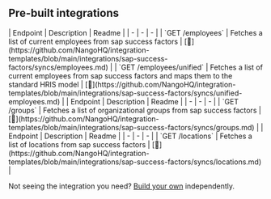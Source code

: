 
## Pre-built integrations

<AccordionGroup>


<Accordion title="Employees">
| Endpoint | Description | Readme |
| - | - | - |
| `GET /employees` | Fetches a list of current employees from sap success factors | [🔗](https://github.com/NangoHQ/integration-templates/blob/main/integrations/sap-success-factors/syncs/employees.md) |
| `GET /employees/unified` | Fetches a list of current employees from  sap success factors and maps them to the standard HRIS model | [🔗](https://github.com/NangoHQ/integration-templates/blob/main/integrations/sap-success-factors/syncs/unified-employees.md) |
</Accordion>


<Accordion title="Groups">
| Endpoint | Description | Readme |
| - | - | - |
| `GET /groups` | Fetches a list of organizational groups from sap success factors | [🔗](https://github.com/NangoHQ/integration-templates/blob/main/integrations/sap-success-factors/syncs/groups.md) |
</Accordion>


<Accordion title="Locations">
| Endpoint | Description | Readme |
| - | - | - |
| `GET /locations` | Fetches a list of locations from sap success factors | [🔗](https://github.com/NangoHQ/integration-templates/blob/main/integrations/sap-success-factors/syncs/locations.md) |
</Accordion>

</AccordionGroup>

<Tip>Not seeing the integration you need? [Build your own](https://nango.dev/docs/guides/platform/functions) independently.</Tip>
